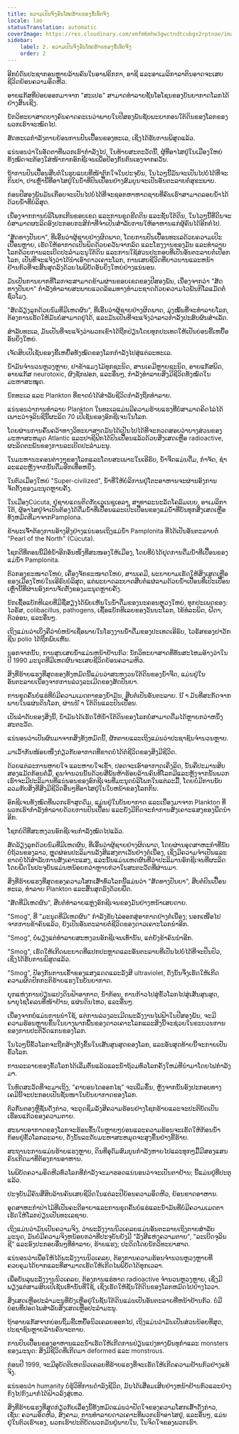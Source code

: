 ```yaml
---
title: ຄວາມເປັນຈິງອັນໂຫດຮ້າຍຂອງຂໍ້ເທັດຈິງ
locale: lao
statusTranslation: automatic
coverImage: https://res.cloudinary.com/xmfm6mhw3gwctndtcubgx2rptnae/image/upload/v1741354419/small_cover_la_gran_rebelion_28716e29d2.webp
sidebar:
    label: 2. ຄວາມເປັນຈິງອັນໂຫດຮ້າຍຂອງຂໍ້ເທັດຈິງ
    order: 2
---
```

ອີກບໍ່ດົນປະຊາກອນຫຼາຍລ້ານຄົນໃນອາຟຣິກກາ, ອາຊີ ແລະອາເມລິກາລາຕິນອາດຈະເສຍຊີວິດຍ້ອນຄວາມອຶດຫີວ.

ອາຍແກັສທີ່ປ່ອຍອອກມາຈາກ "ສະເປຣ" ສາມາດທຳລາຍຊັ້ນໂອໂຊນຂອງບັນຍາກາດໂລກໄດ້ຢ່າງສິ້ນເຊີງ.

ນັກວິທະຍາສາດບາງຄົນຄາດຄະເນວ່າພາຍໃນປີສອງພັນຊັບພະຍາກອນໃຕ້ດິນຂອງໂລກຂອງພວກເຮົາຈະໝົດໄປ.

ສັດທະເລກຳລັງຕາຍຍ້ອນການປົນເປື້ອນຂອງທະເລ, ເຊິ່ງໄດ້ຮັບການພິສູດແລ້ວ.

ແນ່ນອນວ່າໃນອັດຕາທີ່ພວກເຮົາກຳລັງໄປ, ໃນທ້າຍສະຕະວັດນີ້, ຜູ້ທີ່ອາໄສຢູ່ໃນເມືອງໃຫຍ່ທັງໝົດຈະຕ້ອງໃສ່ໜ້າກາກອົກຊີເຈນເພື່ອປ້ອງກັນຕົນເອງຈາກຄວັນ.

ຖ້າການປົນເປື້ອນສືບຕໍ່ໃນຮູບແບບທີ່ໜ້າຕົກໃຈໃນປະຈຸບັນ, ໃນໄວໆນີ້ມັນຈະເປັນໄປບໍ່ໄດ້ທີ່ຈະກິນປາ, ປາເຫຼົ່ານີ້ທີ່ອາໄສຢູ່ໃນນ້ຳທີ່ປົນເປື້ອນຢ່າງສົມບູນຈະເປັນອັນຕະລາຍຕໍ່ສຸຂະພາບ.

ກ່ອນປີສອງພັນມັນເກືອບຈະເປັນໄປບໍ່ໄດ້ທີ່ຈະຊອກຫາຫາດຊາຍທີ່ຄົນເຮົາສາມາດລອຍນ້ຳໄດ້ດ້ວຍນ້ຳທີ່ບໍລິສຸດ.

ເນື່ອງຈາກການບໍລິໂພກເກີນຂອບເຂດ ແລະການຂູດຮີດດິນ ແລະຊັ້ນໃຕ້ດິນ, ໃນໄວໆນີ້ທີ່ດິນຈະບໍ່ສາມາດຜະລິດອົງປະກອບກະສິກຳທີ່ຈຳເປັນສຳລັບການໃຫ້ອາຫານແກ່ຜູ້ຄົນໄດ້ອີກຕໍ່ໄປ.

"ສັດທາງປັນຍາ", ທີ່ເອີ້ນວ່າຜູ້ຊາຍຢ່າງຜິດພາດ, ໂດຍການປົນເປື້ອນທະເລດ້ວຍຄວາມເປິະເປື້ອນຫຼາຍ, ເຮັດໃຫ້ອາກາດເປັນພິດດ້ວຍຄວັນຈາກລົດ ແລະໂຮງງານຂອງມັນ ແລະທຳລາຍໂລກດ້ວຍການລະເບີດປະລໍາມະນູໃຕ້ດິນ ແລະການໃຊ້ສ່ວນປະກອບທີ່ເປັນອັນຕະລາຍຕໍ່ເປືອກໂລກ, ເປັນທີ່ຈະແຈ້ງວ່າໄດ້ນຳເອົາດາວເຄາະໂລກ, ການເສຍຊີວິດທີ່ຍາວນານແລະຫນ້າຢ້ານກົວທີ່ຈະສິ້ນສຸດລົງດ້ວຍໄພພິບັດອັນຍິ່ງໃຫຍ່ຢ່າງແນ່ນອນ.

ມັນເປັນການຍາກທີ່ໂລກຈະສາມາດຂ້າມຜ່ານຂອບເຂດຂອງປີສອງພັນ, ເນື່ອງຈາກວ່າ "ສັດທາງປັນຍາ" ກໍາລັງທໍາລາຍສະພາບແວດລ້ອມທາງທໍາມະຊາດດ້ວຍຄວາມໄວພັນກິໂລແມັດຕໍ່ຊົ່ວໂມງ.

"ສັດລ້ຽງລູກດ້ວຍນົມທີ່ມີເຫດຜົນ", ທີ່ເອີ້ນວ່າຜູ້ຊາຍຢ່າງຜິດພາດ, ມຸ່ງໝັ້ນທີ່ຈະທໍາລາຍໂລກ, ຕ້ອງການເຮັດໃຫ້ມັນບໍ່ສາມາດຢູ່ໄດ້, ແລະມັນເປັນທີ່ຈະແຈ້ງວ່າລາວກໍາລັງປະສົບຜົນສໍາເລັດ.

ສໍາລັບທະເລ, ມັນເປັນທີ່ຈະແຈ້ງວ່າພວກເຂົາໄດ້ຖືກປ່ຽນໂດຍທຸກປະເທດໃຫ້ເປັນບ່ອນຂີ້ເຫຍື້ອອັນຍິ່ງໃຫຍ່.

ເຈັດສິບເປີເຊັນຂອງຂີ້ເຫຍື້ອທັງໝົດຂອງໂລກກຳລັງໄປສູ່ແຕ່ລະທະເລ.

ນ້ຳມັນຈຳນວນຫຼວງຫຼາຍ, ຢາຂ້າແມງໄມ້ທຸກຊະນິດ, ສານເຄມີຫຼາຍຊະນິດ, ອາຍແກັສພິດ, ອາຍແກັສ neurotoxic, ຜົງຊັກຟອກ, ແລະອື່ນໆ, ກຳລັງທຳລາຍສິ່ງມີຊີວິດທັງໝົດໃນມະຫາສະໝຸດ.

ນົກທະເລ ແລະ Plankton ທີ່ຂາດບໍ່ໄດ້ສໍາລັບຊີວິດກໍາລັງຖືກທໍາລາຍ.

ແນ່ນອນວ່າການທໍາລາຍ Plankton ໃນທະເລແມ່ນມີຄວາມຮ້າຍແຮງທີ່ບໍ່ສາມາດຄິດໄລ່ໄດ້ເພາະວ່າຈຸລິນຊີນີ້ຜະລິດ 70 ເປີເຊັນຂອງອົກຊີເຈນໃນໂລກ.

ໂດຍຜ່ານການຄົ້ນຄວ້າທາງວິທະຍາສາດມັນໄດ້ເປັນໄປໄດ້ທີ່ຈະກວດສອບວ່າບາງສ່ວນຂອງມະຫາສະຫມຸດ Atlantic ແລະປາຊີຟິກໄດ້ປົນເປື້ອນແລ້ວດ້ວຍສິ່ງເສດເຫຼືອ radioactive, ຜະລິດຕະພັນຂອງການລະເບີດປະລໍາມະນູ.

ໃນມະຫານະຄອນຕ່າງໆຂອງໂລກແລະໂດຍສະເພາະໃນເອີຣົບ, ນ້ໍາຈືດແມ່ນດື່ມ, ກໍາຈັດ, ຊໍາລະແລະຫຼັງຈາກນັ້ນດື່ມອີກເທື່ອຫນຶ່ງ.

ໃນຕົວເມືອງໃຫຍ່ "Super-civilized", ນ້ໍາທີ່ໃຫ້ບໍລິການຢູ່ໂຕະອາຫານຈະຜ່ານອົງການຈັດຕັ້ງຂອງມະນຸດຫຼາຍຄັ້ງ.

ໃນເມືອງCúcuta, ຢູ່ຊາຍແດນຕິດກັບເວເນຊູເອລາ, ສາທາລະນະລັດໂຄລົມເບຍ, ອາເມລິກາໃຕ້, ຜູ້ອາໄສຢູ່ຈໍາເປັນຕ້ອງໄດ້ດື່ມນ້ໍາທີ່ເປື້ອນແລະເປິະເປື້ອນຂອງແມ່ນ້ໍາທີ່ບັນທຸກສິ່ງເສດເຫຼືອທັງຫມົດທີ່ມາຈາກPamplona.

ຂ້າພະເຈົ້າຕ້ອງການອ້າງອີງຢ່າງແນ່ນອນເຖິງແມ່ນ້ໍາ Pamplonita ທີ່ໄດ້ເປັນອັນຕະລາຍຕໍ່ "Pearl of the North" (Cúcuta).

ໂຊກດີທີ່ຕອນນີ້ມີທໍ່ນໍ້າອີກອັນໜຶ່ງທີ່ສະໜອງໃຫ້ເມືອງ, ໂດຍທີ່ບໍ່ໄດ້ຢຸດການດື່ມນໍ້າທີ່ເປື້ອນຂອງແມ່ນໍ້າ Pamplonita.

ຕົວກອງຂະໜາດໃຫຍ່, ເຄື່ອງຈັກຂະໜາດໃຫຍ່, ສານເຄມີ, ພະຍາຍາມເຮັດໃຫ້ສິ່ງເສດເຫຼືອຂອງເມືອງໃຫຍ່ໃນເອີຣົບບໍລິສຸດ, ແຕ່ພະຍາດລະບາດສືບຕໍ່ແຜ່ລາມດ້ວຍນ້ຳເປື້ອນທີ່ເປິະເປື້ອນເຫຼົ່ານີ້ທີ່ຜ່ານອົງການຈັດຕັ້ງຂອງມະນຸດຫຼາຍຄັ້ງ.

ນັກເຊື້ອແບັກທີເລຍທີ່ມີຊື່ສຽງໄດ້ພົບເຫັນໃນນ້ໍາດື່ມຂອງນະຄອນຫຼວງໃຫຍ່, ທຸກປະເພດຂອງ: ໄວຣັສ, colibacillus, pathogens, ເຊື້ອແບັກທີເລຍຂອງວັນນະໂລກ, ໄຂ້ທໍລະພິດ, ຝີດາ, ຕົວອ່ອນ, ແລະອື່ນໆ.

ເຖິງແມ່ນວ່າເບິ່ງຄືວ່າບໍ່ຫນ້າເຊື່ອພາຍໃນໂຮງງານນ້ໍາດື່ມຂອງປະເທດເອີຣົບ, ໄວຣັສຂອງຢາວັກຊີນ polio ໄດ້ຖືກພົບເຫັນ.

ນອກຈາກນັ້ນ, ການສູນເສຍນ້ໍາແມ່ນຫນ້າຢ້ານກົວ: ນັກວິທະຍາສາດທີ່ທັນສະໄຫມອ້າງວ່າໃນປີ 1990 ມະນຸດທີ່ມີເຫດຜົນຈະເສຍຊີວິດຍ້ອນຄວາມຫິວ.

ສິ່ງທີ່ຮ້າຍແຮງທີ່ສຸດຂອງທັງຫມົດນີ້ແມ່ນວ່າສະຫງວນໃຕ້ດິນຂອງນ້ໍາຈືດ, ແມ່ນຢູ່ໃນອັນຕະລາຍເນື່ອງຈາກການລ່ວງລະເມີດຂອງສັດປັນຍາ.

ການຂຸດຄົ້ນບໍ່ແຮ່ທີ່ບໍ່ມີຄວາມເມດຕາຂອງນໍ້າມັນ, ສືບຕໍ່ເປັນອັນຕະລາຍ. ນ້ ຳ ມັນທີ່ສະກັດຈາກພາຍໃນແຜ່ນດິນໂລກ, ຜ່ານນ້ ຳ ໃຕ້ດິນແລະປົນເປື້ອນ.

ເປັນລໍາດັບຂອງສິ່ງນີ້, ນ້ໍາມັນໄດ້ເຮັດໃຫ້ນ້ໍາໃຕ້ດິນຂອງໂລກບໍ່ສາມາດດື່ມໄດ້ຫຼາຍກວ່າຫນຶ່ງສະຕະວັດ.

ແນ່ນອນວ່າເປັນຜົນມາຈາກສິ່ງທັງຫມົດນີ້, ຜັກຕາຍແລະເຖິງແມ່ນວ່າປະຊາຊົນຈໍານວນຫຼາຍ.

ມາເວົ້າກັນໜ້ອຍໜຶ່ງກ່ຽວກັບອາກາດທີ່ຂາດບໍ່ໄດ້ຕໍ່ຊີວິດຂອງສິ່ງມີຊີວິດ.

ດ້ວຍແຕ່ລະການຫາຍໃຈ ແລະຫາຍໃຈເຂົ້າ, ປອດຈະເອົາອາກາດເຄິ່ງລິດ, ນັ້ນຄືປະມານສິບສອງແມັດກ້ອນຕໍ່ມື້, ຄູນຈໍານວນນັ້ນດ້ວຍສີ່ພັນຫ້າຮ້ອຍລ້ານຄົນທີ່ໂລກມີແລະຫຼັງຈາກນັ້ນພວກເຮົາຈະມີປະລິມານທີ່ແນ່ນອນຂອງອົກຊີເຈນທີ່ມະນຸດບໍລິໂພກໃນແຕ່ລະມື້, ໂດຍບໍ່ມີການນັບລວມກັບສິ່ງທີ່ສິ່ງມີຊີວິດອື່ນໆທີ່ອາໄສຢູ່ໃນໃບຫນ້າຂອງໂລກກິນ.

ອົກຊີເຈນທັງໝົດທີ່ພວກເຮົາສູດດົມ, ແມ່ນຢູ່ໃນບັນຍາກາດ ແລະເນື່ອງມາຈາກ Plankton ທີ່ພວກເຮົາກຳລັງທຳລາຍດ້ວຍການປົນເປື້ອນ ແລະຍັງມີກິດຈະກຳການສັງເຄາະແສງຂອງພືດນຳອີກ.

ໂຊກບໍ່ດີທີ່ສະຫງວນອົກຊີເຈນກຳລັງໝົດໄປແລ້ວ.

ສັດລ້ຽງລູກດ້ວຍນົມທີ່ມີເຫດຜົນ, ທີ່ເອີ້ນວ່າຜູ້ຊາຍຢ່າງຜິດພາດ, ໂດຍຜ່ານອຸດສາຫະກໍາທີ່ນັບບໍ່ຖ້ວນຂອງລາວ, ຫຼຸດຜ່ອນປະລິມານລັງສີແສງຕາເວັນຢ່າງຕໍ່ເນື່ອງ, ເຊິ່ງມີຄວາມຈໍາເປັນແລະຂາດບໍ່ໄດ້ສໍາລັບການສັງເຄາະແສງ, ແລະນັ້ນແມ່ນເຫດຜົນທີ່ວ່າປະລິມານອົກຊີເຈນທີ່ຜະລິດໂດຍພືດໃນປະຈຸບັນແມ່ນຫນ້ອຍກວ່າຫຼາຍກ່ວາໃນສະຕະວັດທີ່ຜ່ານມາ.

ສິ່ງທີ່ຮ້າຍແຮງທີ່ສຸດຂອງຄວາມໂສກເສົ້າທົ່ວໂລກນີ້ແມ່ນວ່າ "ສັດທາງປັນຍາ", ສືບຕໍ່ປົນເປື້ອນທະເລ, ທໍາລາຍ Plankton ແລະສິ້ນສຸດລົງດ້ວຍພືດ.

"ສັດທີ່ມີເຫດຜົນ", ສືບຕໍ່ທໍາລາຍແຫຼ່ງອົກຊີເຈນຂອງມັນຢ່າງຫນ້າເສຍດາຍ.

"Smog", ທີ່ "ມະນຸດທີ່ມີເຫດຜົນ" ກໍາລັງຂັບໄລ່ອອກສູ່ອາກາດຢ່າງຕໍ່ເນື່ອງ; ນອກເໜືອໄປຈາກການຂ້າຄົນແລ້ວ, ຍັງເປັນອັນຕະລາຍຕໍ່ຊີວິດຂອງດາວເຄາະໂລກນຳອີກ.

"Smog", ບໍ່ພຽງແຕ່ທໍາລາຍສະຫງວນອົກຊີເຈນເທົ່ານັ້ນ, ແຕ່ຍັງຂ້າຄົນນຳອີກ.

"Smog", ເຮັດໃຫ້ເກີດພະຍາດທີ່ແປກປະຫຼາດແລະອັນຕະລາຍທີ່ເປັນໄປບໍ່ໄດ້ທີ່ຈະປິ່ນປົວ, ເຊິ່ງໄດ້ຮັບການພິສູດແລ້ວ.

"Smog", ປ້ອງກັນການເຂົ້າຂອງແສງແດດແລະລັງສີ ultraviolet, ດັ່ງນັ້ນຈຶ່ງເຮັດໃຫ້ເກີດຄວາມຜິດປົກກະຕິຮ້າຍແຮງໃນບັນຍາກາດ.

ຍຸກແຫ່ງການປ່ຽນແປງດິນຟ້າອາກາດ, ນໍ້າກ້ອນ, ການກ້າວໄປສູ່ຂົ້ວໂລກໄປສູ່ເສັ້ນສູນສູດ, ພາຍຸໄຊໂຄລນທີ່ໜ້າຢ້ານ, ແຜ່ນດິນໄຫວ, ແລະອື່ນໆ.

ເນື່ອງຈາກບໍ່ແມ່ນການນໍາໃຊ້, ແຕ່ການລ່ວງລະເມີດພະລັງງານໄຟຟ້າໃນປີສອງພັນ, ຈະມີຄວາມຮ້ອນຫຼາຍຂຶ້ນໃນບາງພາກພື້ນຂອງດາວເຄາະໂລກແລະສິ່ງນີ້ຈະຊ່ວຍໃນຂະບວນການຂອງການປະຕິວັດແກນຂອງໂລກ.

ໃນໄວໆນີ້ຂົ້ວໂລກຈະຖືກສ້າງຕັ້ງຂຶ້ນໃນເສັ້ນສູນສູດຂອງໂລກ, ແລະອັນສຸດທ້າຍນີ້ຈະກາຍເປັນຂົ້ວໂລກ.

ການລະລາຍຂອງຂົ້ວໂລກໄດ້ເລີ່ມຕົ້ນແລ້ວແລະນໍ້າຖ້ວມທົ່ວໂລກຄັ້ງໃຫມ່ທີ່ນໍາມາໂດຍໄຟກໍາລັງມາ.

ໃນທົດສະວັດທີ່ຈະມາເຖິງ, "ຄາບອນໄດອອກໄຊ" ຈະເພີ່ມຂຶ້ນ, ຫຼັງຈາກນັ້ນອົງປະກອບທາງເຄມີນີ້ຈະປະກອບເປັນຊັ້ນໜາໃນບັນຍາກາດຂອງໂລກ.

ຕົວກັ່ນຕອງຫຼືຊັ້ນດັ່ງກ່າວ, ຈະດູດຊຶມລັງສີຄວາມຮ້ອນຢ່າງໂຊກຮ້າຍແລະຈະປະຕິບັດເປັນເຮືອນແກ້ວຂອງຄວາມຕາຍ.

ສະພາບອາກາດຂອງໂລກຈະຮ້ອນຂຶ້ນໃນຫຼາຍໆບ່ອນແລະຄວາມຮ້ອນຈະເຮັດໃຫ້ກ້ອນນ້ໍາກ້ອນຢູ່ຂົ້ວໂລກລະລາຍ, ດັ່ງນັ້ນລະດັບມະຫາສະຫມຸດຈະສູງຂຶ້ນຢ່າງຂີ້ຮ້າຍ.

ສະຖານະການແມ່ນຮ້າຍແຮງຫຼາຍ, ດິນທີ່ອຸດົມສົມບູນກໍາລັງຫາຍໄປແລະທຸກໆມື້ມີສອງແສນຄົນເກີດມາທີ່ຕ້ອງການອາຫານ.

ໄພພິບັດຄວາມອຶດຫີວທົ່ວໂລກທີ່ກຳລັງຈະມາຮອດແນ່ນອນວ່າຈະເປັນຕາຢ້ານ; ນີ້ແມ່ນຢູ່ທີ່ປະຕູແລ້ວ.

ປະຈຸບັນມີຄົນສີ່ສິບລ້ານຄົນເສຍຊີວິດໃນແຕ່ລະປີຍ້ອນຄວາມອຶດຫີວ, ຍ້ອນຂາດອາຫານ.

ອຸດສາຫະກໍາປ່າໄມ້ທີ່ເປັນຄະດີອາຍາແລະການຂຸດຄົ້ນບໍ່ແຮ່ແລະນໍ້າມັນທີ່ບໍ່ມີຄວາມເມດຕາເຮັດໃຫ້ໂລກປ່ຽນເປັນທະເລຊາຍ.

ເຖິງແມ່ນວ່າມັນເປັນຄວາມຈິງ, ວ່າພະລັງງານນິວເຄລຍແມ່ນອັນຕະລາຍເຖິງຕາຍສໍາລັບມະນຸດ, ມັນບໍ່ມີຄວາມຈິງຫນ້ອຍກວ່າທີ່ປະຈຸບັນຍັງມີ "ລັງສີແຫ່ງຄວາມຕາຍ", "ລະເບີດຈຸລິນຊີ" ແລະອົງປະກອບອື່ນໆທີ່ທໍາລາຍ, ຮ້າຍແຮງ; ປະດິດໂດຍນັກວິທະຍາສາດ.

ແນ່ນອນວ່າເພື່ອໃຫ້ໄດ້ພະລັງງານນິວເຄລຍ, ຕ້ອງການຄວາມຮ້ອນຈໍານວນຫຼວງຫຼາຍທີ່ຄວບຄຸມໄດ້ຍາກແລະທີ່ສາມາດເຮັດໃຫ້ເກີດໄພພິບັດໄດ້ທຸກເວລາ.

ເພື່ອບັນລຸພະລັງງານນິວເຄລຍ, ຕ້ອງການແຮ່ທາດ radioactive ຈໍານວນຫຼວງຫຼາຍ, ເຊິ່ງມີພຽງແຕ່ສາມສິບເປີເຊັນເທົ່ານັ້ນທີ່ໃຊ້, ເຊິ່ງເຮັດໃຫ້ຊັ້ນໃຕ້ດິນຂອງໂລກຫມົດໄປຢ່າງໄວວາ.

ສິ່ງເສດເຫຼືອປະລໍາມະນູທີ່ຍັງເຫຼືອຢູ່ໃນຊັ້ນໃຕ້ດິນແມ່ນເປັນອັນຕະລາຍທີ່ຫນ້າຢ້ານກົວ. ບໍ່ມີບ່ອນທີ່ປອດໄພສໍາລັບສິ່ງເສດເຫຼືອປະລໍາມະນູ.

ຖ້າອາຍແກັສຈາກບ່ອນຖິ້ມຂີ້ເຫຍື້ອນິວເຄລຍອອກໄປ, ເຖິງແມ່ນວ່າມັນເປັນສ່ວນນ້ອຍທີ່ສຸດ, ປະຊາຊົນຫຼາຍລ້ານຄົນຈະຕາຍ.

ການປົນເປື້ອນຂອງອາຫານແລະນ້ໍາເຮັດໃຫ້ເກີດການປ່ຽນແປງທາງພັນທຸກໍາແລະ monsters ຂອງມະນຸດ: ສິ່ງມີຊີວິດທີ່ເກີດມາ deformed ແລະ monstrous.

ກ່ອນປີ 1999, ຈະມີອຸບັດຕິເຫດນິວເຄລຍທີ່ຮ້າຍແຮງທີ່ຈະເຮັດໃຫ້ເກີດຄວາມຢ້ານກົວຢ່າງແທ້ຈິງ.

ແນ່ນອນວ່າ humanity ບໍ່ຮູ້ວິທີການດໍາລົງຊີວິດ, ມັນໄດ້ເສື່ອມເສີຍຢ່າງຫນ້າຢ້ານກົວແລະຢ່າງກົງໄປກົງມາກໍ່ໄດ້ຟ້າວລົງສູ່ເຫວ.

ສິ່ງທີ່ຮ້າຍແຮງທີ່ສຸດກ່ຽວກັບເລື່ອງນີ້ທັງຫມົດແມ່ນວ່າປັດໃຈຂອງຄວາມໂສກເສົ້າດັ່ງກ່າວ, ເຊັ່ນ: ຄວາມອຶດຫີວ, ສົງຄາມ, ການທໍາລາຍດາວເຄາະທີ່ພວກເຮົາອາໄສຢູ່, ແລະອື່ນໆ, ແມ່ນຢູ່ໃນຕົວເຮົາເອງ, ພວກເຮົາປະຕິບັດພວກມັນຢູ່ພາຍໃນ, ໃນຈິດໃຈຂອງພວກເຮົາ.

